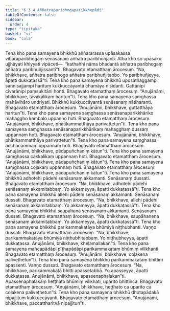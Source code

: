 ```yaml
---
title: "6.3.4 Aññatraparibhogapaṭikkhepādi"
tableOfContents: false
sidebar:
  order: 4
type: "tipitaka"
basket: "vi"
book: "cula"
---
```



<DynamicBreadcrumb />

<Division number="324" book="cula" bookNo="4" page="327">

<Paragraph number="1415" book="cula">
Tena kho pana samayena bhikkhū aññatarassa upāsakassa vihāraparibhogaṃ senāsanaṃ aññatra paribhuñjanti. Atha kho so upāsako ujjhāyati khiyyati vipāceti—  “kathañhi nāma bhadantā aññatra paribhogaṃ aññatra paribhuñjissantī”ti. Bhagavato etamatthaṃ ārocesuṃ. “Na, bhikkhave, aññatra paribhogo aññatra paribhuñjitabbo. Yo paribhuñjeyya, āpatti dukkaṭassā”ti.
</Paragraph>

<Paragraph number="1416" book="cula">
Tena kho pana samayena bhikkhū uposathaggampi sannisajjampi harituṃ kukkuccāyantā chamāya nisīdanti. Gattānipi cīvarānipi paṃsukitāni honti. Bhagavato etamatthaṃ ārocesuṃ. “Anujānāmi, bhikkhave, tāvakālikaṃ haritun”ti.
</Paragraph>

<Paragraph number="1417" book="cula">
Tena kho pana samayena saṃghassa mahāvihāro undriyati. Bhikkhū kukkuccāyantā senāsanaṃ nātiharanti. Bhagavato etamatthaṃ ārocesuṃ. “Anujānāmi, bhikkhave, guttatthāya haritun”ti.
</Paragraph>

<Paragraph number="1418" book="cula">
Tena kho pana samayena saṃghassa senāsanaparikkhāriko mahaggho kambalo uppanno hoti. Bhagavato etamatthaṃ ārocesuṃ. “Anujānāmi, bhikkhave, phātikammatthāya parivattetun”ti.
</Paragraph>

<Paragraph number="1419" book="cula">
Tena kho pana samayena saṃghassa senāsanaparikkhārikaṃ mahagghaṃ dussaṃ uppannaṃ hoti. Bhagavato etamatthaṃ ārocesuṃ. “Anujānāmi, bhikkhave, phātikammatthāya parivattetun”ti.
</Paragraph>

<Paragraph number="1420" book="cula">
Tena kho pana samayena saṃghassa acchacammaṃ uppannaṃ hoti. Bhagavato etamatthaṃ ārocesuṃ. “Anujānāmi, bhikkhave, pādapuñchaniṃ kātun”ti.
</Paragraph>

<Paragraph number="1421" book="cula">
Tena kho pana samayena saṃghassa cakkalikaṃ uppannaṃ hoti. Bhagavato etamatthaṃ ārocesuṃ. “Anujānāmi, bhikkhave, pādapuñchaniṃ kātun”ti.
</Paragraph>

<Paragraph number="1422" book="cula">
Tena kho pana samayena saṃghassa coḷakaṃ uppannaṃ hoti. Bhagavato etamatthaṃ ārocesuṃ. “Anujānāmi, bhikkhave, pādapuñchaniṃ kātun”ti.
</Paragraph>

<Paragraph number="1423" book="cula">
Tena kho pana samayena bhikkhū adhotehi pādehi senāsanaṃ akkamanti. Senāsanaṃ dussati. Bhagavato etamatthaṃ ārocesuṃ. “Na, bhikkhave, adhotehi pādehi senāsanaṃ akkamitabbaṃ. Yo akkameyya, āpatti dukkaṭassā”ti.
</Paragraph>

<Paragraph number="1424" book="cula">
Tena kho pana samayena bhikkhū allehi pādehi senāsanaṃ akkamanti. Senāsanaṃ dussati. Bhagavato etamatthaṃ ārocesuṃ. “Na, bhikkhave, allehi pādehi senāsanaṃ akkamitabbaṃ. Yo akkameyya, āpatti dukkaṭassā”ti.
</Paragraph>

<Paragraph number="1425" book="cula">
Tena kho pana samayena bhikkhū saupāhanā senāsanaṃ akkamanti. Senāsanaṃ dussati. Bhagavato etamatthaṃ ārocesuṃ. “Na, bhikkhave, saupāhanena senāsanaṃ akkamitabbaṃ. Yo akkameyya, āpatti dukkaṭassā”ti.
</Paragraph>

<Paragraph number="1426" book="cula">
Tena kho pana samayena bhikkhū parikammakatāya bhūmiyā niṭṭhubhanti. Vaṇṇo dussati. Bhagavato etamatthaṃ ārocesuṃ. “Na, bhikkhave, parikammakatāya bhūmiyā niṭṭhubhitabbaṃ. Yo niṭṭhubheyya, āpatti dukkaṭassa. Anujānāmi, bhikkhave, kheḷamallakan”ti.
</Paragraph>

<Paragraph number="1427" book="cula">
Tena kho pana samayena mañcapādāpi pīṭhapādāpi parikammakataṃ bhūmiṃ vilikhanti. Bhagavato etamatthaṃ ārocesuṃ. “Anujānāmi, bhikkhave, coḷakena paliveṭhetun”ti.
</Paragraph>

<Paragraph number="1428" book="cula">
Tena kho pana samayena bhikkhū parikammakataṃ bhittiṃ apassenti. Vaṇṇo dussati. Bhagavato etamatthaṃ ārocesuṃ. “Na, bhikkhave, parikammakatā bhitti apassetabbā. Yo apasseyya, āpatti dukkaṭassa. Anujānāmi, bhikkhave, apassenaphalakan”ti. Apassenaphalakaṃ heṭṭhato bhūmiṃ vilikhati, uparito bhittiñca. Bhagavato etamatthaṃ ārocesuṃ. “Anujānāmi, bhikkhave, heṭṭhato ca uparito ca coḷakena paliveṭhetun”ti.
</Paragraph>

<Paragraph number="1429" book="cula">
Tena kho pana samayena bhikkhū dhotapādakā nipajjituṃ kukkuccāyanti. Bhagavato etamatthaṃ ārocesuṃ. “Anujānāmi, bhikkhave, paccattharitvā nipajjitun”ti.
</Paragraph>
</Division>